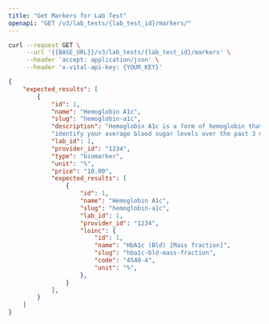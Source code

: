 ```yaml
---
title: "Get Markers for Lab Test"
openapi: "GET /v3/lab_tests/{lab_test_id}/markers/"
---
```


<RequestExample>

```bash cURL
curl --request GET \
     --url '{{BASE_URL}}/v3/lab_tests/{lab_test_id}/markers' \
     --header 'accept: application/json' \
     --header 'x-vital-api-key: {YOUR_KEY}'
```

</RequestExample>

<ResponseExample>

```json Response
{
    "expected_results": [
        {
            "id": 1,
            "name": "Hemoglobin A1c",
            "slug": "hemoglobin-a1c",
            "description": "Hemoglobin A1c is a form of hemoglobin that is measured "
            "identify your average blood sugar levels over the past 3 months.",
            "lab_id": 1,
            "provider_id": "1234",
            "type": "biomarker",
            "unit": "%",
            "price": "10.00",
            "expected_results": [
                {
                    "id": 1,
                    "name": "Hemoglobin A1c",
                    "slug": "hemoglobin-a1c",
                    "lab_id": 1,
                    "provider_id": "1234",
                    "loinc": {
                        "id": 1,
                        "name": "HbA1c (Bld) [Mass fraction]",
                        "slug": "hba1c-bld-mass-fraction",
                        "code": "4548-4",
                        "unit": "%",
                    },
                }
            ],
        }
    ]
}
```

</ResponseExample>
